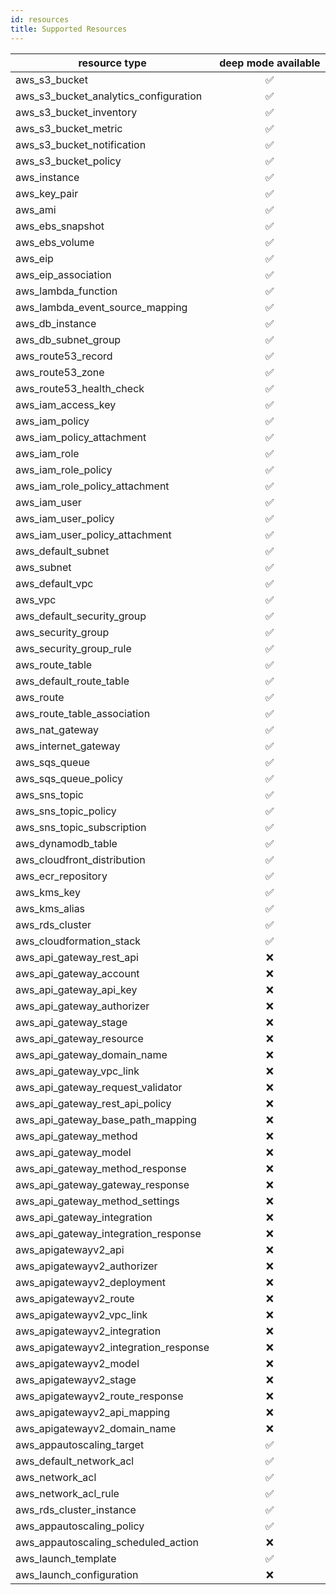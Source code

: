 ```yaml
---
id: resources
title: Supported Resources
---
```


|resource type|deep mode available|
|---|:-:|
| aws_s3_bucket | ✅ |
| aws_s3_bucket_analytics_configuration | ✅ |
| aws_s3_bucket_inventory | ✅ |
| aws_s3_bucket_metric | ✅ |
| aws_s3_bucket_notification | ✅ |
| aws_s3_bucket_policy | ✅ |
| aws_instance | ✅ |
| aws_key_pair | ✅ |
| aws_ami | ✅ |
| aws_ebs_snapshot | ✅ |
| aws_ebs_volume | ✅ |
| aws_eip | ✅ |
| aws_eip_association | ✅ |
| aws_lambda_function | ✅ |
| aws_lambda_event_source_mapping | ✅ |
| aws_db_instance | ✅ |
| aws_db_subnet_group | ✅ |
| aws_route53_record | ✅ |
| aws_route53_zone | ✅ |
| aws_route53_health_check | ✅ |
| aws_iam_access_key | ✅ |
| aws_iam_policy | ✅ |
| aws_iam_policy_attachment | ✅ |
| aws_iam_role | ✅ |
| aws_iam_role_policy | ✅ |
| aws_iam_role_policy_attachment | ✅ |
| aws_iam_user | ✅ |
| aws_iam_user_policy | ✅ |
| aws_iam_user_policy_attachment | ✅ |
| aws_default_subnet | ✅ |
| aws_subnet | ✅ |
| aws_default_vpc | ✅ |
| aws_vpc | ✅ |
| aws_default_security_group | ✅ |
| aws_security_group | ✅ |
| aws_security_group_rule | ✅ |
| aws_route_table | ✅ |
| aws_default_route_table | ✅ |
| aws_route | ✅ |
| aws_route_table_association | ✅ |
| aws_nat_gateway | ✅ |
| aws_internet_gateway | ✅ |
| aws_sqs_queue | ✅ |
| aws_sqs_queue_policy | ✅ |
| aws_sns_topic | ✅ |
| aws_sns_topic_policy | ✅ |
| aws_sns_topic_subscription | ✅ |
| aws_dynamodb_table | ✅ |
| aws_cloudfront_distribution | ✅ |
| aws_ecr_repository | ✅ |
| aws_kms_key | ✅ |
| aws_kms_alias | ✅ |
| aws_rds_cluster | ✅ |
| aws_cloudformation_stack | ✅ |
| aws_api_gateway_rest_api | ❌ |
| aws_api_gateway_account | ❌ |
| aws_api_gateway_api_key | ❌ |
| aws_api_gateway_authorizer | ❌ |
| aws_api_gateway_stage | ❌ |
| aws_api_gateway_resource | ❌ |
| aws_api_gateway_domain_name | ❌ |
| aws_api_gateway_vpc_link | ❌ |
| aws_api_gateway_request_validator | ❌ |
| aws_api_gateway_rest_api_policy | ❌ |
| aws_api_gateway_base_path_mapping | ❌ |
| aws_api_gateway_method | ❌ |
| aws_api_gateway_model | ❌ |
| aws_api_gateway_method_response | ❌ |
| aws_api_gateway_gateway_response | ❌ |
| aws_api_gateway_method_settings | ❌ |
| aws_api_gateway_integration | ❌ |
| aws_api_gateway_integration_response | ❌ |
| aws_apigatewayv2_api | ❌ |
| aws_apigatewayv2_authorizer | ❌ |
| aws_apigatewayv2_deployment | ❌ |
| aws_apigatewayv2_route | ❌ |
| aws_apigatewayv2_vpc_link | ❌ |
| aws_apigatewayv2_integration | ❌ |
| aws_apigatewayv2_integration_response | ❌ |
| aws_apigatewayv2_model | ❌ |
| aws_apigatewayv2_stage | ❌ |
| aws_apigatewayv2_route_response | ❌ |
| aws_apigatewayv2_api_mapping | ❌ |
| aws_apigatewayv2_domain_name | ❌ |
| aws_appautoscaling_target | ✅ |
| aws_default_network_acl | ✅ |
| aws_network_acl | ✅ |
| aws_network_acl_rule | ✅ |
| aws_rds_cluster_instance | ✅ |
| aws_appautoscaling_policy | ✅ |
| aws_appautoscaling_scheduled_action | ❌ |
| aws_launch_template | ✅ |
| aws_launch_configuration | ❌ |
